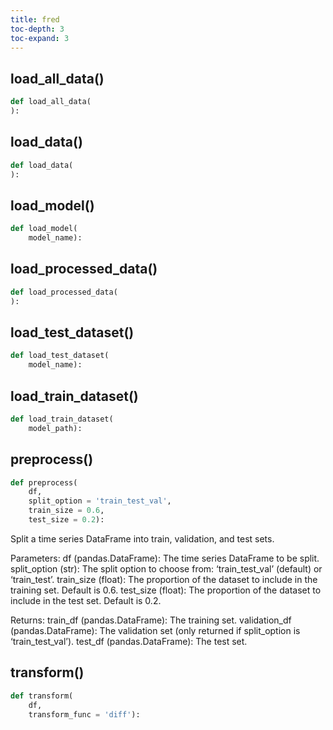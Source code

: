 ```yaml
---
title: fred
toc-depth: 3
toc-expand: 3
---
```


## load_all_data[()]{.muted}

```python
def load_all_data(
):
```

## load_data[()]{.muted}

```python
def load_data(
):
```

## load_model[()]{.muted}

```python
def load_model(
    model_name):
```

## load_processed_data[()]{.muted}

```python
def load_processed_data(
):
```

## load_test_dataset[()]{.muted}

```python
def load_test_dataset(
    model_name):
```

## load_train_dataset[()]{.muted}

```python
def load_train_dataset(
    model_path):
```

## preprocess[()]{.muted}

```python
def preprocess(
    df,
    split_option = 'train_test_val',
    train_size = 0.6,
    test_size = 0.2):
```

Split a time series DataFrame into train, validation, and test sets.

Parameters: df (pandas.DataFrame): The time series DataFrame to be split. split_option (str): The split option to choose from: 'train_test_val' (default) or 'train_test'. train_size (float): The proportion of the dataset to include in the training set. Default is 0.6. test_size (float): The proportion of the dataset to include in the test set. Default is 0.2.

Returns: train_df (pandas.DataFrame): The training set. validation_df (pandas.DataFrame): The validation set (only returned if split_option is 'train_test_val'). test_df (pandas.DataFrame): The test set.

## transform[()]{.muted}

```python
def transform(
    df,
    transform_func = 'diff'):
```
